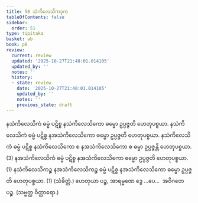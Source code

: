```yaml
---
title: 50 သံကိလေသိကဒုက
tableOfContents: false
sidebar:
  order: 51
type: tipitaka
basket: ab
book: p8
review:
  current: review
  updated: '2025-10-27T21:48:01.014105'
  updated_by: ''
  notes: ''
  history:
  - state: review
    date: '2025-10-27T21:48:01.014105'
    updated_by: ''
    notes: ''
    previous_state: draft
---
```



<ReviewStatus review={frontmatter.review} showDetails={true} />

<HypothesisAnnotation frontmatter={frontmatter} />

<DynamicBreadcrumb />

<Division number="69" book="p8" e="ch" v="40" p="96">

<Paragraph number="214" book="p8">
နသံကိလေသိကံ ဓမ္မံ ပဋိစ္စ နသံကိလေသိကော ဓမ္မော ဥပ္ပဇ္ဇတိ ဟေတုပစ္စယာ. နသံကိလေသိကံ ဓမ္မံ ပဋိစ္စ နအသံကိလေသိကော ဓမ္မော ဥပ္ပဇ္ဇတိ ဟေတုပစ္စယာ. နသံကိလေသိကံ ဓမ္မံ ပဋိစ္စ နသံကိလေသိကော စ နအသံကိလေသိကော စ ဓမ္မာ ဥပ္ပဇ္ဇန္တိ ဟေတုပစ္စယာ. (3)
</Paragraph>

<Paragraph number="215" book="p8">
နအသံကိလေသိကံ ဓမ္မံ ပဋိစ္စ နအသံကိလေသိကော ဓမ္မော ဥပ္ပဇ္ဇတိ ဟေတုပစ္စယာ. (1)
</Paragraph>

<Paragraph number="216" book="p8">
နသံကိလေသိကဉ္စ နအသံကိလေသိကဉ္စ ဓမ္မံ ပဋိစ္စ နအသံကိလေသိကော ဓမ္မော ဥပ္ပဇ္ဇတိ ဟေတုပစ္စယာ. (1) (သံခိတ္တံ.)
</Paragraph>

<Paragraph number="217" book="p8">
ဟေတုယာ ပဉ္စ, အာရမ္မဏေ ဒွေ …ပေ…  အဝိဂတေ ပဉ္စ. (သဗ္ဗတ္ထ ဝိတ္ထာရော.)
</Paragraph>
</Division>